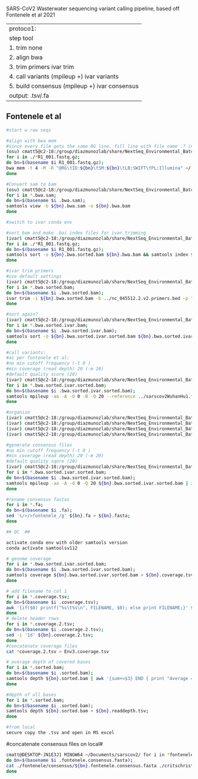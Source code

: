 SARS-CoV2 Wasterwater sequencing variant calling pipeline, based off Fontenele et al 2021

------------------------------------------------------------------------------------
protoco1:

step              	 tool               

1. trim       		    none                   

2. align       	      bwa                

3. trim primers    	  ivar trim         

4. call variants      (mpileup +) ivar variants   

5. build consensus   	(mpileup +) ivar consensus		 		

output:           	.tsv/.fa      
-------------------------------------------------------------------------------------
	
				

## Fontenele et al ##

```bash
#start w raw seqs

#align with bwa mem
#since every file gets the same RG line, fill line with file name .? (now needs double quotes for variable expansion)
(osu) cmatt5@c2-18:/group/diazmunozlab/share/NextSeq_Environmental_Batch1$ 
for i in ./*R1_001.fastq.gz;
do bn=$(basename $i R1_001.fastq.gz); 
bwa mem -t 4 -M -R "@RG\tID:${bn}\tSM:${bn}\tLB:SWIFT\tPL:Illumina" ~/../sarscov2WuhanHu1.fasta ${bn}R1_001.fastq.gz ${bn}R2_001.fastq.gz > ${bn}.bwa.sam;
done

#Convert sam to bam
(osu) cmatt5@c2-18:/group/diazmunozlab/share/NextSeq_Environmental_Batch1$ 
for i in *.bwa.sam; 
do bn=$(basename $i .bwa.sam);
samtools view -b ${bn}.bwa.sam -o ${bn}.bwa.bam
done

#switch to ivar conda env

#sort bam and make .bai index files for ivar trimming 
(ivar) cmatt5@c2-18:/group/diazmunozlab/share/NextSeq_Environmental_Batch1$ 
for i in ./*R1_001.fastq.gz; 
do bn=$(basename $i R1_001.fastq.gz); 
samtools sort -o ${bn}.bwa.sorted.bam ${bn}.bwa.bam && samtools index ${bn}.bwa.sorted.bam; 
done

#ivar trim primers
#use default settings
(ivar) cmatt5@c2-18:/group/diazmunozlab/share/NextSeq_Environmental_Batch1$ 
for i in *.bwa.sorted.bam;  
do bn=$(basename $i .bwa.sorted.bam); 
ivar trim -i ${bn}.bwa.sorted.bam -b ../nc_045512.2.v2.primers.bed -p "${bn}.bwa.sorted.ivar.bam"; 
done

#sort again?
(ivar) cmatt5@c2-18:/group/diazmunozlab/share/NextSeq_Environmental_Batch1$ 
for i in *.bwa.sorted.ivar.bam;  
do bn=$(basename $i .bwa.sorted.ivar.bam); 
samtools sort -o ${bn}.bwa.sorted.ivar.sorted.bam ${bn}.bwa.sorted.ivar.bam; 
done

#call variants:
#as per fontenele et al:
#no min cutoff frequency (-t 0 )
#min coverage (read depth) 20 (-m 20)
#default quality score (20)
(ivar) cmatt5@c2-18:/group/diazmunozlab/share/NextSeq_Environmental_Batch1$ 
for i in *.bwa.sorted.ivar.sorted.bam;  
do bn=$(basename $i .bwa.sorted.ivar.sorted.bam); 
samtools mpileup -aa -A -d 0 -B -Q 20 --reference ../sarscov2WuhanHu1.fasta ${bn}.bwa.sorted.ivar.sorted.bam | ivar variants -t 0 -m 20 -p "${bn}.fontenele.variants" -r ../sarscov2WuhanHu1.fasta -g ../GCF_009858895.2_ASM985889v3_genomic.gff; 
done

#organize 
(ivar) cmatt5@c2-18:/group/diazmunozlab/share/NextSeq_Environmental_Batch1$ mkdir fontenele
(ivar) cmatt5@c2-18:/group/diazmunozlab/share/NextSeq_Environmental_Batch1$ mv ** fontenele 
(ivar) cmatt5@c2-18:/group/diazmunozlab/share/NextSeq_Environmental_Batch1$ mv *variants* fontenele
(ivar) cmatt5@c2-18:/group/diazmunozlab/share/NextSeq_Environmental_Batch1$ cd fontenele

#generate consensus files 
#no min cutoff frequency (-t 0 )
#min coverage (read depth) 20 (-m 20)
#default quality sqore (20)
(ivar) cmatt5@c2-18:/group/diazmunozlab/share/NextSeq_Environmental_Batch1/fontenele$ 
for i in *.bwa.sorted.ivar.sorted.bam;  
do bn=$(basename $i .bwa.sorted.ivar.sorted.bam); 
samtools mpileup -aa -A -d 0 -Q 20 ${bn}.bwa.sorted.ivar.sorted.bam | ivar consensus -t 0 -m 20 -q 20 -p "${bn}.fontenele.consensus"; 
done

#rename consensus fastas
for i in *.fa;  
do bn=$(basename $i .fa);
sed 's/>/>fontenele_/g' ${bn}.fa > ${bn}.fasta;
done

```

```bash

## QC  ##

activate conda env with older samtools version
conda activate samtoolsv112

# genome coverage
for i in *.bwa.sorted.ivar.sorted.bam; 
do bn=$(basename $i .bwa.sorted.ivar.sorted.bam); 
samtools coverage ${bn}.bwa.sorted.ivar.sorted.bam > ${bn}.coverage.tsv; 
done

# add filename to col 1
for i in *.coverage.tsv;
do bn=$(basename $i .coverage.tsv);
awk '{if($0) printf("%s\t%s\n", FILENAME, $0); else print FILENAME;}' ${bn}.coverage.tsv > ${bn}.coverage.2.tsv;
done
# delete header rows
for i in *.coverage.2.tsv;
do bn=$(basename $i .coverage.2.tsv);
sed -i '1d' ${bn}.coverage.2.tsv;
done
#concatenate coverage files 
cat *coverage.2.tsv > Env3.coverage.tsv

# average depth of covered bases
for i in *.sorted.bam; 
do bn=$(basename $i .sorted.bam); 
samtools depth ${bn}.sorted.bam | awk '{sum+=$3} END { print "Average = ",sum/NR}'; 
done

#depth of all bases
for i in *.sorted.bam; 
do bn=$(basename $i .sorted.bam); 
samtools depth ${bn}.sorted.bam > ${bn}.readdepth.tsv;
done

```

```bash
#from local
secure copy the .tsv and open in MS excel

```



#concatenate consensus files on local#
```bash

cmatt@DESKTOP-JN1E3J1 MINGW64 ~/Documents/sarscov2/ for i in *fontenele/consensus/*.fontenele.consensus.fasta;  
do bn=$(basename $i .fontenele.consensus.fasta);
cat ./fontenele/consensus/${bn}.fontenele.consensus.fasta ./critschristoph/consensus/${bn}.bowtie.sorted.sambamba.CC.fasta ./ivarmmp/consensus/${bn}.ivarmmp.consensus.fasta > ${bn}.consensus.fasta; 
done

```

